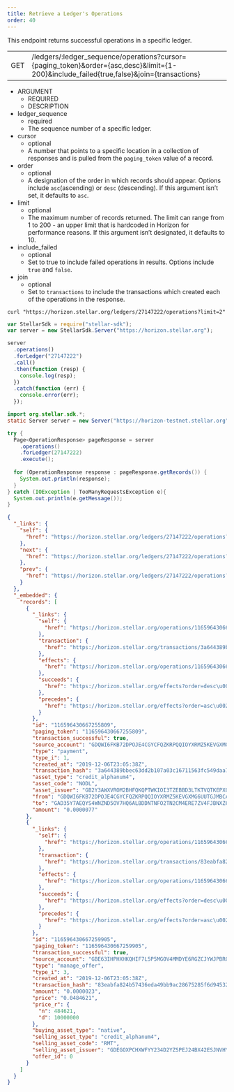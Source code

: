 ```yaml
---
title: Retrieve a Ledger's Operations
order: 40
---
```



This endpoint returns successful operations in a specific ledger.

<Endpoint>


|  |  |
| --- | --- |
| GET | /ledgers/:ledger_sequence/operations?cursor={paging_token}&order={asc,desc}&limit={1-200}&include_failed{true,false}&join={transactions} |

</Endpoint>


<AttributeTable>


- ARGUMENT
  - REQUIRED
  - DESCRIPTION
- ledger_sequence
  - required
  - The sequence number of a specific ledger.
- cursor
  - optional
  - A number that points to a specific location in a collection of responses and is pulled from the `paging_token` value of a record.
- order
  - optional
  - A designation of the order in which records should appear. Options include `asc`(ascending) or `desc` (descending). If this argument isn’t set, it defaults to `asc`.
- limit
  - optional
  - The maximum number of records returned. The limit can range from 1 to 200 - an upper limit that is hardcoded in Horizon for performance reasons. If this argument isn’t designated, it defaults to 10.
- include_failed
  - optional
  - Set to true to include failed operations in results. Options include `true` and `false`.
- join
  - optional
  - Set to `transactions` to include the transactions which created each of the operations in the response.

</AttributeTable>


<CodeExample title="Example Request">


```curl
curl "https://horizon.stellar.org/ledgers/27147222/operations?limit=2"
```

```js
var StellarSdk = require("stellar-sdk");
var server = new StellarSdk.Server("https://horizon.stellar.org");

server
  .operations()
  .forLedger("27147222")
  .call()
  .then(function (resp) {
    console.log(resp);
  })
  .catch(function (err) {
    console.error(err);
  });
```

```java 
import org.stellar.sdk.*;
static Server server = new Server("https://horizon-testnet.stellar.org");

try {
  Page<OperationResponse> pageResponse = server
    .operations()
    .forLedger(27147222)
    .execute();
  
  for (OperationResponse response : pageResponse.getRecords()) {
    System.out.println(response);
  }
} catch (IOException | TooManyRequestsException e){
  System.out.println(e.getMessage());
}
```

</CodeExample>


<ExampleResponse title="Example Response">


```json
{
  "_links": {
    "self": {
      "href": "https://horizon.stellar.org/ledgers/27147222/operations?cursor=\u0026limit=2\u0026order=asc"
    },
    "next": {
      "href": "https://horizon.stellar.org/ledgers/27147222/operations?cursor=116596430667259905\u0026limit=2\u0026order=asc"
    },
    "prev": {
      "href": "https://horizon.stellar.org/ledgers/27147222/operations?cursor=116596430667255809\u0026limit=2\u0026order=desc"
    }
  },
  "_embedded": {
    "records": [
      {
        "_links": {
          "self": {
            "href": "https://horizon.stellar.org/operations/116596430667255809"
          },
          "transaction": {
            "href": "https://horizon.stellar.org/transactions/3a644389bbec63dd2b107a03c16711563fc549daa7b7f56f951a2e470f81f2e0"
          },
          "effects": {
            "href": "https://horizon.stellar.org/operations/116596430667255809/effects"
          },
          "succeeds": {
            "href": "https://horizon.stellar.org/effects?order=desc\u0026cursor=116596430667255809"
          },
          "precedes": {
            "href": "https://horizon.stellar.org/effects?order=asc\u0026cursor=116596430667255809"
          }
        },
        "id": "116596430667255809",
        "paging_token": "116596430667255809",
        "transaction_successful": true,
        "source_account": "GDQWI6FKB72DPOJE4CGYCFQZKRPQQIOYXRMZ5KEVGXMG6UUTGJMBCASH",
        "type": "payment",
        "type_i": 1,
        "created_at": "2019-12-06T23:05:38Z",
        "transaction_hash": "3a644389bbec63dd2b107a03c16711563fc549daa7b7f56f951a2e470f81f2e0",
        "asset_type": "credit_alphanum4",
        "asset_code": "NODL",
        "asset_issuer": "GB2Y3AWXVROM2BHFQKQPTWKIOI3TZEBBD3LTKTVQTKEPXGOBE742NODL",
        "from": "GDQWI6FKB72DPOJE4CGYCFQZKRPQQIOYXRMZ5KEVGXMG6UUTGJMBCASH",
        "to": "GAD35Y7AEQYS4WNZND5OV7HQ6ALBDDNTNFO2TN2CM4ERE7ZV4FJBNXZ6",
        "amount": "0.0000077"
      },
      {
        "_links": {
          "self": {
            "href": "https://horizon.stellar.org/operations/116596430667259905"
          },
          "transaction": {
            "href": "https://horizon.stellar.org/transactions/83eabfa824b57436eda49bb9ac28675285f6d945325f69db41792078a83d3479"
          },
          "effects": {
            "href": "https://horizon.stellar.org/operations/116596430667259905/effects"
          },
          "succeeds": {
            "href": "https://horizon.stellar.org/effects?order=desc\u0026cursor=116596430667259905"
          },
          "precedes": {
            "href": "https://horizon.stellar.org/effects?order=asc\u0026cursor=116596430667259905"
          }
        },
        "id": "116596430667259905",
        "paging_token": "116596430667259905",
        "transaction_successful": true,
        "source_account": "GBE63IHPHXHKQHIF7L5P5MGOV4MMDYE6RGZCJYWJPBRQZDJ5MOAPOX7A",
        "type": "manage_offer",
        "type_i": 3,
        "created_at": "2019-12-06T23:05:38Z",
        "transaction_hash": "83eabfa824b57436eda49bb9ac28675285f6d945325f69db41792078a83d3479",
        "amount": "0.0000023",
        "price": "0.0484621",
        "price_r": {
          "n": 484621,
          "d": 10000000
        },
        "buying_asset_type": "native",
        "selling_asset_type": "credit_alphanum4",
        "selling_asset_code": "RMT",
        "selling_asset_issuer": "GDEGOXPCHXWFYY234D2YZSPEJ24BX42ESJNVHY5H7TWWQSYRN5ZKZE3N",
        "offer_id": 0
      }
    ]
  }
}
```

</ExampleResponse>

